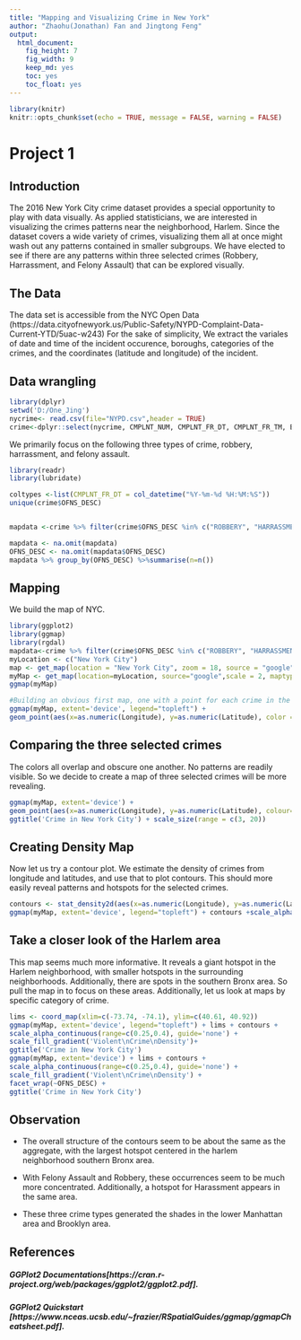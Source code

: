 ```yaml
---
title: "Mapping and Visualizing Crime in New York"  
author: "Zhaohu(Jonathan) Fan and Jingtong Feng"
output:
  html_document:
    fig_height: 7
    fig_width: 9
    keep_md: yes
    toc: yes
    toc_float: yes
---
```


```r
library(knitr)
knitr::opts_chunk$set(echo = TRUE, message = FALSE, warning = FALSE)

```
# Project 1

## Introduction
The 2016 New York City crime dataset provides a special opportunity to play with data visually. As applied statisticians, we are interested in visualizing the crimes patterns near the neighborhood, Harlem. Since the dataset covers a wide variety of crimes, visualizing them all at once might wash out any patterns contained in smaller subgroups. We have elected to see if there are any patterns within three selected crimes (Robbery, Harrassment, and Felony Assault) that can be explored visually.

## The Data
The data set is accessible from the NYC Open Data (https://data.cityofnewyork.us/Public-Safety/NYPD-Complaint-Data-Current-YTD/5uac-w243)
For the sake of simplicity, We extract the variales of date and time of the incident occurence, boroughs, categories of the crimes, and the coordinates (latitude and longitude) of the incident. 

##  Data wrangling
```r
library(dplyr)
setwd('D:/One_Jing')
nycrime<- read.csv(file="NYPD.csv",header = TRUE)
crime<-dplyr::select(nycrime, CMPLNT_NUM, CMPLNT_FR_DT, CMPLNT_FR_TM, BORO_NM,OFNS_DESC,LAW_CAT_CD, Latitude, Longitude, Lat_Lon)
```
We primarily focus on the following three types of crime, robbery, harrassment, and felony assault.
```r
library(readr)
library(lubridate)

coltypes <-list(CMPLNT_FR_DT = col_datetime("%Y-%m-%d %H:%M:%S"))
unique(crime$OFNS_DESC)


mapdata <-crime %>% filter(crime$OFNS_DESC %in% c("ROBBERY", "HARRASSMENT 2", "FELONY ASSAULT"))

mapdata <- na.omit(mapdata)
OFNS_DESC <- na.omit(mapdata$OFNS_DESC)
mapdata %>% group_by(OFNS_DESC) %>%summarise(n=n())
```
## Mapping
We build the map of NYC.

```r
library(ggplot2)
library(ggmap)
library(rgdal)
mapdata<-crime %>% filter(crime$OFNS_DESC %in% c("ROBBERY", "HARRASSMENT 2", "FELONY ASSAULT"))
myLocation <- c("New York City")
map <- get_map(location = "New York City", zoom = 18, source = "google")
myMap <- get_map(location=myLocation, source="google",scale = 2, maptype= "roadmap", crop=FALSE)
ggmap(myMap)

#Building an obvious first map, one with a point for each crime in the dataset.
ggmap(myMap, extent='device', legend="topleft") +
geom_point(aes(x=as.numeric(Longitude), y=as.numeric(Latitude), color = OFNS_DESC), data=mapdata, size=0.2) + ggtitle('Crime in NYC') + scale_size(range = c(3, 20))
```

## Comparing the three selected crimes
The colors all overlap and obscure one another. No patterns are readily visible. So we decide to create a map of three selected crimes will be more revealing.

```r

ggmap(myMap, extent='device') +
geom_point(aes(x=as.numeric(Longitude), y=as.numeric(Latitude), colour=OFNS_DESC), data=mapdata,size=0.2) + scale_colour_discrete(guide='none') + facet_wrap(~OFNS_DESC) +
ggtitle('Crime in New York City') + scale_size(range = c(3, 20))

```

## Creating Density Map
Now let us try a contour plot. We estimate the density of crimes from longitude and latitudes, and use that to plot contours. This should more easily reveal patterns and hotspots for the selected crimes.
```r
contours <- stat_density2d(aes(x=as.numeric(Longitude), y=as.numeric(Latitude), fill = ..level.., alpha=..level..), size = 0.1, data = mapdata, n=200,geom = "polygon")
ggmap(myMap, extent='device', legend="topleft") + contours +scale_alpha_continuous(range=c(0.25,0.4), guide='none')+scale_fill_gradient('Violent\nCrime\nDensity')+ggtitle('Crime in New York City')

```

## Take a closer look of the Harlem area
This map seems much more informative. It reveals a giant hotspot in the Harlem neighborhood, with smaller hotspots in the surrounding neighborhoods. Additionally, there are spots in the southern Bronx area. So pull the map in to focus on these areas. Additionally, let us look at maps by specific category of crime.
```r
lims <- coord_map(xlim=c(-73.74, -74.1), ylim=c(40.61, 40.92))
ggmap(myMap, extent='device', legend="topleft") + lims + contours +
scale_alpha_continuous(range=c(0.25,0.4), guide='none') +
scale_fill_gradient('Violent\nCrime\nDensity')+
ggtitle('Crime in New York City')
ggmap(myMap, extent='device') + lims + contours +
scale_alpha_continuous(range=c(0.25,0.4), guide='none') +
scale_fill_gradient('Violent\nCrime\nDensity') +
facet_wrap(~OFNS_DESC) +
ggtitle('Crime in New York City')

```

## Observation

- The overall structure of the contours seem to be about the same as the aggregate, with the largest hotspot centered in the harlem neighborhood southern Bronx area. 

- With Felony Assault and Robbery, these occurrences seem to be much more concentrated. Additionally, a hotspot for Harassment appears in the same area.

- These three crime types generated the shades in the lower Manhattan area and Brooklyn area. 

## References

##### GGPlot2 Documentations[https://cran.r-project.org/web/packages/ggplot2/ggplot2.pdf].
##### GGPlot2 Quickstart [https://www.nceas.ucsb.edu/~frazier/RSpatialGuides/ggmap/ggmapCheatsheet.pdf].


